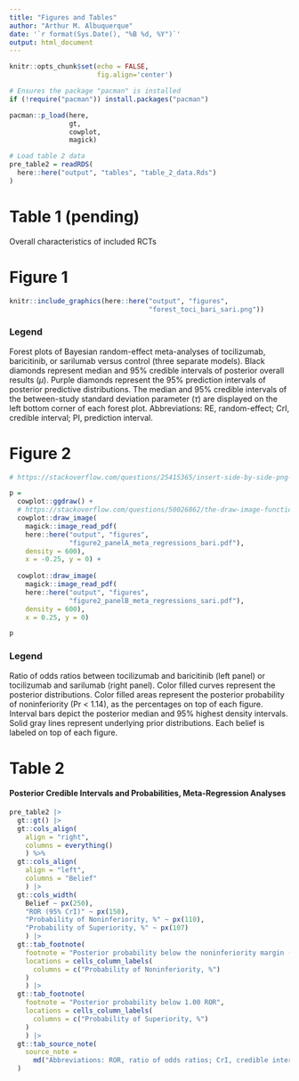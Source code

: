 ```yaml
---
title: "Figures and Tables"
author: "Arthur M. Albuquerque"
date: '`r format(Sys.Date(), "%B %d, %Y")`'
output: html_document
---
```


```r
knitr::opts_chunk$set(echo = FALSE,
                      fig.align='center')
```

```r
# Ensures the package "pacman" is installed
if (!require("pacman")) install.packages("pacman")

pacman::p_load(here,
               gt,
               cowplot,
               magick)

# Load table 2 data
pre_table2 = readRDS(
  here::here("output", "tables", "table_2_data.Rds")
)
```

# Table 1 (pending)

Overall characteristics of included RCTs


# Figure 1

```r
knitr::include_graphics(here::here("output", "figures",
                                   "forest_toci_bari_sari.png"))
```

### Legend

Forest plots of Bayesian random-effect meta-analyses of tocilizumab, baricitinib, or sarilumab versus control (three separate models). Black diamonds represent median and 95% credible intervals of posterior overall results ($\mu$). Purple diamonds represent the 95% prediction intervals of posterior predictive distributions. The median and 95% credible intervals of the between-study standard deviation parameter ($\tau$) are displayed on the left bottom corner of each forest plot.  Abbreviations: RE, random-effect; CrI, credible interval; PI, prediction interval.

# Figure 2

```r
# https://stackoverflow.com/questions/25415365/insert-side-by-side-png-images-using-knitr

p = 
  cowplot::ggdraw() + 
  # https://stackoverflow.com/questions/50026862/the-draw-image-function-from-cowplot-results-in-blurred-pdfs
  cowplot::draw_image(
    magick::image_read_pdf(
    here::here("output", "figures",
               "figure2_panelA_meta_regressions_bari.pdf"),
    density = 600),
    x = -0.25, y = 0) +
  
  cowplot::draw_image(
    magick::image_read_pdf(
    here::here("output", "figures",
               "figure2_panelB_meta_regressions_sari.pdf"),
    density = 600),
    x = 0.25, y = 0)

p
```


### Legend

Ratio of odds ratios between tocilizumab and baricitinib (left panel) or tocilizumab
and sarilumab (right panel). Color filled curves represent the posterior
distributions. Color filled areas represent the posterior probability of
noninferiority (Pr < 1.14), as the percentages on top of each figure.
Interval bars depict the posterior median and 95% highest density intervals.
Solid gray lines represent underlying prior distributions. Each belief is
labeled on top of each figure.

# Table 2

#### Posterior Credible Intervals and Probabilities, Meta-Regression Analyses

```r
pre_table2 |> 
  gt::gt() |> 
  gt::cols_align(
    align = "right",
    columns = everything()
    ) %>%
  gt::cols_align(
    align = "left",
    columns = "Belief"
    ) |> 
  gt::cols_width(
    Belief ~ px(250),
    "ROR (95% CrI)" ~ px(150),
    "Probability of Noninferiority, %" ~ px(110),
    "Probability of Superiority, %" ~ px(107)
    ) |> 
  gt::tab_footnote(
    footnote = "Posterior probability below the noninferiority margin (1.14 ROR)",
    locations = cells_column_labels(
      columns = c("Probability of Noninferiority, %")
    )
    ) |> 
  gt::tab_footnote(
    footnote = "Posterior probability below 1.00 ROR",
    locations = cells_column_labels(
      columns = c("Probability of Superiority, %")
    )
    ) |> 
  gt::tab_source_note(
    source_note =
      md("Abbreviations: ROR, ratio of odds ratios; CrI, credible interval")
  )
```


